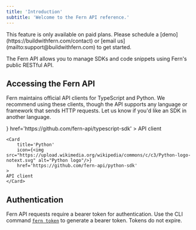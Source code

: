 ```yaml
---
title: 'Introduction'
subtitle: 'Welcome to the Fern API reference.'
---
```


<Warning title='Pro Feature'>
  This feature is only available on paid plans. Please schedule a [demo](https://buildwithfern.com/contact) 
  or [email us](mailto:support@buildwithfern.com) to get started. 
</Warning>

The Fern API allows you to manage SDKs and code snippets using Fern's public RESTful API.

## Accessing the Fern API

Fern maintains official API clients for TypeScript and Python. We recommend using these clients, though the API supports any language or framework that sends HTTP requests. Let us know if you'd like an SDK in another language.

<CardGroup cols={2}>
    <Card 
        title='TypeScript' 
        icon={<img src="https://upload.wikimedia.org/wikipedia/commons/d/d9/Node.js_logo.svg" alt="Node.js logo"/>} 
        href='https://github.com/fern-api/typescript-sdk'
    >
    API client
    </Card>

    <Card 
        title='Python' 
        icon={<img src="https://upload.wikimedia.org/wikipedia/commons/c/c3/Python-logo-notext.svg" alt="Python logo"/>} 
        href='https://github.com/fern-api/python-sdk'
    >
    API client
    </Card>
</CardGroup>

## Authentication

Fern API requests require a bearer token for authentication. Use the CLI command [`fern token`](/learn/cli-api/cli-reference/commands#fern-token) to generate a bearer token. Tokens do not expire.
